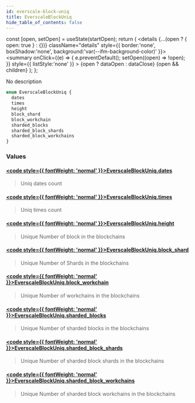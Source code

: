 ```yaml
---
id: everscale-block-uniq
title: EverscaleBlockUniq
hide_table_of_contents: false
---
```







  const [open, setOpen] = useState(startOpen);
  return (
    <details {...(open ? { open: true } : {})} className="details" style={{ border:'none', boxShadow:'none', background:'var(--ifm-background-color)' }}>
      <summary
        onClick={(e) => {
          e.preventDefault();
          setOpen((open) => !open);
        }}
        style={{ listStyle:'none' }}
      >
      {open ? dataOpen : dataClose}
      </summary>
      {open && children}
    </details>
  );
};








No description


```graphql
enum EverscaleBlockUniq {
  dates
  times
  height
  block_shard
  block_workchain
  sharded_blocks
  sharded_block_shards
  sharded_block_workchains
}
```




### Values

#### [<code style={{ fontWeight: 'normal' }}>EverscaleBlockUniq.<b>dates</b></code>](#)  
> 
> 
> Uniq dates count
> 

#### [<code style={{ fontWeight: 'normal' }}>EverscaleBlockUniq.<b>times</b></code>](#)  
> 
> 
> Uniq times count
> 

#### [<code style={{ fontWeight: 'normal' }}>EverscaleBlockUniq.<b>height</b></code>](#)  
> 
> 
> Unique Number of block in the blockchains
> 

#### [<code style={{ fontWeight: 'normal' }}>EverscaleBlockUniq.<b>block_shard</b></code>](#)  
> 
> 
> Unique Number of Shards in the blockchains
> 

#### [<code style={{ fontWeight: 'normal' }}>EverscaleBlockUniq.<b>block_workchain</b></code>](#)  
> 
> 
> Unique Number of workchains in the blockchains
> 

#### [<code style={{ fontWeight: 'normal' }}>EverscaleBlockUniq.<b>sharded_blocks</b></code>](#)  
> 
> 
> Unique Number of sharded blocks in the blockchains
> 

#### [<code style={{ fontWeight: 'normal' }}>EverscaleBlockUniq.<b>sharded_block_shards</b></code>](#)  
> 
> 
> Unique Number of sharded block shards in the blockchains
> 

#### [<code style={{ fontWeight: 'normal' }}>EverscaleBlockUniq.<b>sharded_block_workchains</b></code>](#)  
> 
> 
> Unique Number of sharded block workchains in the blockchains
> 



